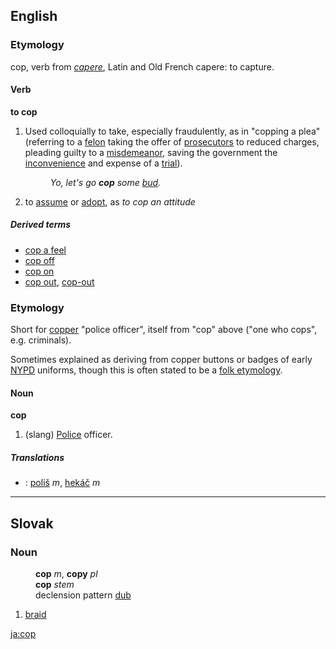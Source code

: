 ==English==
===Etymology===
cop, verb  from ''[[capere]]'', Latin and Old French 
capere: to capture. 

====Verb====
'''to cop'''
# Used colloquially to take, especially fraudulently, as in "copping a plea" (referring to a [[felon]] taking the offer of [[prosecutor]]s to reduced charges, pleading guilty to a [[misdemeanor]], saving the government the [[inconvenience]] and expense of a [[trial]]).
#: ''Yo, let's go '''cop''' some [[bud]].''
# to [[assume]] or [[adopt]], as ''to cop an attitude''

=====Derived terms=====
*[[cop a feel]]
*[[cop off]]
*[[cop on]]
*[[cop out]], [[cop-out]]

===Etymology===
Short for [[copper]] "police officer", itself from "cop" above ("one who cops", e.g. criminals).  

Sometimes explained as deriving from copper buttons or badges of early [[NYPD]] uniforms, though this is often stated to be a [[folk etymology]].

====Noun====
'''cop'''
# (slang) [[Police]] officer.

=====Translations=====
*{{sk}}: [[poliš]] ''m'', [[hekáč]] ''m''

----

==Slovak==
=== Noun ===
:'''cop''' ''m'', '''copy''' ''pl''
:'''cop''' ''stem''
:declension pattern [[Slovak declension pattern dub|dub]]
#[[braid]]

[[ja:cop]]